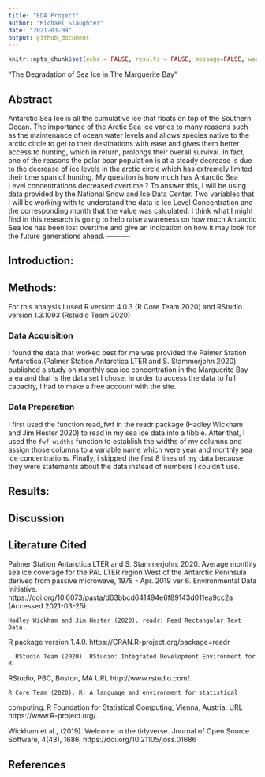 ```yaml
---
title: "EDA Project"
author: "Michael Slaughter"
date: "2021-03-09"
output: github_document
---
```

```r
knitr::opts_chunk$set(echo = FALSE, results = FALSE, message=FALSE, warning=FALSE)
```


"The Degradation of Sea Ice in The Marguerite Bay"

## Abstract

Antarctic Sea Ice is all the cumulative ice that floats on top
of the Southern Ocean. The importance of the Arctic Sea ice varies to many reasons such as the maintenance of ocean water levels and allows species native to the arctic circle to get to their destinations with ease and gives them better access to hunting, which in return, prolongs their overall survival. In fact, one of the reasons the polar bear population is at a steady decrease is due to the decrease of ice levels in the arctic circle which has extremely limited their time span of hunting. My question is how much has Antarctic Sea Level concentrations decreased overtime ? To answer this, I will be using data provided by the National Snow and Ice Data Center. Two variables that I will be working with to understand the data is Ice Level Concentration and the corresponding month that the value was calculated. I think what I might find in this research is going to help raise awareness on how much Antarctic Sea Ice has been lost overtime and give an indication on how it may look for the future generations
ahead.
----------

## Introduction:





## Methods:
For this analysis I used R version 4.0.3 (R Core Team 2020) and RStudio version 1.3.1093 (Rstudio Team 2020)

### Data Acquisition

I found the data that worked best for me was provided the Palmer Station Antarctica.(Palmer Station Antarctica LTER and S. Stammerjohn 2020) published a study on monthly sea ice concentration in the Marguerite Bay area and that is the data set I chose. In order to access the data to full capacity, I had to make a free account with the site.

### Data Preparation
I first used the function read_fwf in the readr package (Hadley Wickham and Jim Hester 2020) to read in my sea ice data into a tibble. After that, I used the `fwf_widths` function to establish the widths of my columns and assign those columns to a variable name which were year and monthly sea ice concentrations. Finally, i skipped the first 8 lines of my data because they were statements about the data instead of numbers I couldn't use.







## Results:


## Discussion


## Literature Cited
   Palmer Station Antarctica LTER and S. Stammerjohn. 2020. Average monthly sea ice coverage for the PAL LTER region West of the Antarctic Peninsula derived from passive microwave, 1978 - Apr. 2019 ver 6. Environmental Data Initiative. https://doi.org/10.6073/pasta/d63bbcd641494e6f89143d011ea9cc2a (Accessed 2021-03-25).
  
    Hadley Wickham and Jim Hester (2020). readr: Read Rectangular Text Data.
  R package version 1.4.0. https://CRAN.R-project.org/package=readr
  
      RStudio Team (2020). RStudio: Integrated Development Environment for R.
  RStudio, PBC, Boston, MA URL http://www.rstudio.com/.
 
    R Core Team (2020). R: A language and environment for statistical
  computing. R Foundation for Statistical Computing, Vienna, Austria. URL
  https://www.R-project.org/.
  
  Wickham et al., (2019). Welcome to the tidyverse. Journal of Open Source
  Software, 4(43), 1686, https://doi.org/10.21105/joss.01686

## References













